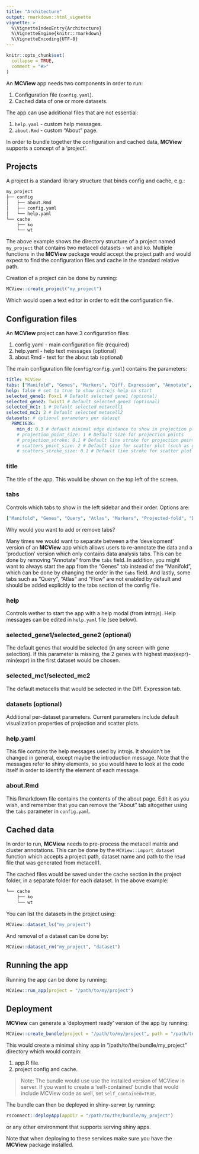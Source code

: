 ```yaml
---
title: "Architecture"
output: rmarkdown::html_vignette
vignette: >
  %\VignetteIndexEntry{Architecture}
  %\VignetteEngine{knitr::rmarkdown}
  %\VignetteEncoding{UTF-8}
---
```


```r
knitr::opts_chunk$set(
  collapse = TRUE,
  comment = "#>"
)
```

An __MCView__ app needs two components in order to run: 

1. Configuration file (`config.yaml`).
2. Cached data of one or more datasets. 

The app can use additional files that are not essential:

1. `help.yaml` - custom help messages. 
2. `about.Rmd` - custom "About" page. 

In order to bundle together the configuration and cached data, __MCView__ supports a concept of a 'project'.

## Projects

A project is a standard library structure that binds config and cache, e.g.: 

```md
my_project
├── config
│   ├── about.Rmd
│   ├── config.yaml
│   └── help.yaml
└── cache
    ├── ko
    └── wt
```

The above example shows the directory structure of a project named `my_project` that contains two metacell datasets - wt and ko. Multiple functions in the __MCView__ package would accept the project path and would expect to find the configuration files and cache in the standard relative path. 

Creation of a project can be done by running: 

```r
MCView::create_project("my_project")
```

Which would open a text editor in order to edit the configuration file. 

## Configuration files

An __MCView__ project can have 3 configuration files: 

1. config.yaml - main configuration file (required)
2. help.yaml - help text messages (optional)
3. about.Rmd - text for the about tab (optional)

The main configuration file (`config/config.yaml`) contains the parameters:

```yaml
title: MCView
tabs: ["Manifold", "Genes", "Markers", "Diff. Expression", "Annotate", "About"] # which tabs to show
help: false # set to true to show introjs help on start
selected_gene1: Foxc1 # Default selected gene1 (optional)
selected_gene2: Twist1 # Default selected gene2 (optional)
selected_mc1: 1 # Default selected metacell1 
selected_mc2: 2 # Default selected metacell2
datasets: # optional parameters per dataset
  PBMC163k:
    min_d: 0.3 # default minimal edge distance to show in projection plots
    # projection_point_size: 1 # Default size for projection points
    # projection_stroke: 0.1 # Default line stroke for projection points
    # scatters_point_size: 2 # Default size for scatter plot (such as gene gene plots)
    # scatters_stroke_size: 0.1 # Default line stroke for scatter plot (such as gene gene plots)
```

### title

The title of the app. This would be shown on the top left of the screen. 

### tabs

Controls which tabs to show in the left sidebar and their order. Options are: 

```yaml
["Manifold", "Genes", "Query", "Atlas", "Markers", "Projected-fold", "Diff. Expression", "Flow", "Annotate", "About"]
```

Why would you want to add or remove tabs? 

Many times we would want to separate between a the 'development' version of an __MCView__ app which allows users to re-annotate the data and a 'production' version which only contains data analysis tabs. This can be done by removing "Annotate" from the `tabs` field. In addition, you might want to always start the app from the "Genes" tab instead of the "Manifold", which can be done by changing the order in the `tabs` field. And lastly, some tabs such as "Query", "Atlas" and "Flow" are not enabled by default and should be added explicitly to the tabs section of the config file.

### help

Controls wether to start the app with a help modal (from introjs). Help messages can be edited in `help.yaml` file (see below).

### selected_gene1/selected_gene2 (optional)

The default genes that would be selected (in any screen with gene selection). If this parameter is missing, the 2 genes with highest max(expr)-min(expr) in the first dataset would be chosen. 

### selected_mc1/selected_mc2

The default metacells that would be selected in the Diff. Expression tab. 

### datasets (optional)

Additional per-dataset parameters. Current parameters include default visualization properties of projection and scatter plots. 

### help.yaml

This file contains the help messages used by introjs. It shouldn't be changed in general, except maybe the introduction message. Note that the messages refer to shiny elements, so you would have to look at the code itself in order to identify the element of each message. 

### about.Rmd

This Rmarkdown file contains the contents of the about page. Edit it as you wish, and remember that you can remove the "About" tab altogether using the `tabs` parameter in `config.yaml`. 

## Cached data

In order to run, __MCView__ needs to pre-process the metacell matrix and cluster annotations. This can be done by the `MCView::import_dataset` function which accepts a project path, dataset name and path to the `h5ad` file that was generated from metacell1. 

The cached files would be saved under the cache section in the project folder, in a separate folder for each dataset. In the above example: 

```md
└── cache
    ├── ko
    └── wt
```

You can list the datasets in the project using: 

```r
MCView::dataset_ls("my_project")
```

And removal of a dataset can be done by: 

```r
MCView::dataset_rm("my_project", "dataset")
```

## Running the app

Running the app can be done by running: 

```r
MCView::run_app(project = "/path/to/my/project")
```
## Deployment

__MCView__ can generate a 'deployment ready' version of the app by running: 

```r
MCView::create_bundle(project = "/path/to/my/project", path = "/path/to/the/bundle", name = "my_project")
```

This would create a minimal shiny app in "/path/to/the/bundle/my_project" directory which would contain:

1. app.R file. 
2. project config and cache. 

> Note: The bundle would use use the installed version of MCView in server. If you want to create a 'self-contained' bundle that would include MCView code as well, set `self_contained=TRUE`. 

The bundle can then be deployed in shiny-server by running: 

```r
rsconnect::deployApp(appDir = "/path/to/the/bundle/my_project")
```

or any other environment that supports serving shiny apps. 

Note that when deploying to these services make sure you have the __MCView__ package installed. 
